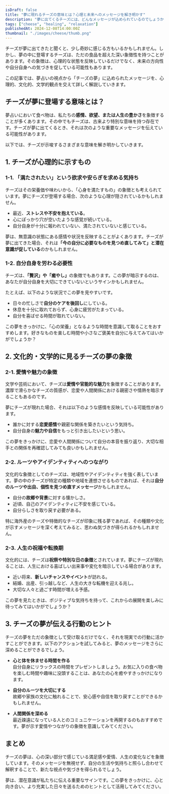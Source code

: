 ```yaml
---
isDraft: false
title: "夢に現れるチーズの意味とは？心理と未来へのメッセージを解き明かす"
description: "夢に出てくるチーズには、どんなメッセージが込められているのでしょうか？心理や文化、文学の視点を交え、チーズの夢があなたに何を伝えようとしているのかを紐解きます。"
tags: ["cheese", "healing", "relaxation"]
publishedAt: 2024-12-08T14:00:00Z
thumbnail: "./images/cheese/thumb.png"
---
```


チーズが夢に出てきたと聞くと、少し奇妙に感じる方もいるかもしれません。しかし、夢の中に登場するチーズは、ただの食品を超えた深い象徴性を持つことがあります。その象徴は、心理的な状態を反映しているだけでなく、未来の方向性や自分自身への気づきを促している可能性もあります。

この記事では、夢占いの視点から「チーズの夢」に込められたメッセージを、心理的、文化的、文学的観点を交えて詳しく解説していきます。

<TableOfContents />

<AdUnitToc />

## チーズが夢に登場する意味とは？

夢占いにおいて食べ物は、私たちの<strong>感情、欲望、または人生の豊かさ</strong>を象徴することが多くあります。その中でもチーズは、古来より特別な意味を持つ存在です。チーズが夢に出てくるとき、それは次のような重要なメッセージを伝えている可能性があります。

以下では、チーズが示唆するさまざまな意味を解き明かしていきます。

<AdUnit />

## 1. チーズが心理的に示すもの

### 1-1. 「満たされたい」という欲求や安らぎを求める気持ち

チーズはその栄養価や味わいから、「心身を満たすもの」の象徴とも考えられています。夢にチーズが登場する場合、次のような心理が隠されているかもしれません。

- 最近、<strong>ストレスや不安を抱えている</strong>。
- 心にぽっかり穴が空いたような感覚が続いている。
- 自分自身が十分に報われていない、満たされていないと感じている。

夢は、無意識の状態にある感情や状況を反映することがよくあります。チーズが夢に出てきた場合、それは<strong>「今の自分に必要なものを見つめ直してみて」と潜在意識が促している</strong>のかもしれません。

### 1-2. 自分自身を労わる必要性

チーズは、<strong>「贅沢」や「癒やし」</strong>の象徴でもあります。この夢が暗示するのは、あなたが自分自身を大切にできていないというサインかもしれません。

たとえば、以下のような状況でこの夢を見やすいです。

- 日々の忙しさで<strong>自分のケアを後回し</strong>にしている。
- 休息を十分に取れておらず、心身に疲労がたまっている。
- 自分を喜ばせる時間が取れていない。

この夢をきっかけに、「心の栄養」となるような時間を意識して取ることをおすすめします。好きなものを楽しむ時間や小さなご褒美を自分に与えてみてはいかがでしょうか？

<AdUnit />

## 2. 文化的・文学的に見るチーズの夢の象徴

### 2-1. 愛情や魅力の象徴

文学や芸術において、チーズは<strong>愛情や官能的な魅力</strong>を象徴することがあります。濃厚で滑らかなチーズの質感が、恋愛や人間関係における親密さや情熱を暗示することもあるのです。

夢にチーズが現れた場合、それは以下のような感情を反映している可能性があります。

- 誰かに対する<strong>恋愛感情</strong>や親密な関係を築きたいという気持ち。
- 自分自身の<strong>魅力や自信</strong>をもっと引き出したいという思い。

この夢をきっかけに、恋愛や人間関係について自分の本音を振り返り、大切な相手との関係を再確認してみても良いかもしれません。

### 2-2. ルーツやアイデンティティへのつながり

文化的な象徴としてのチーズは、地域性やアイデンティティを強く表しています。夢の中のチーズが特定の種類や地域を連想させるものであれば、それは<strong>自分のルーツや出自、個性を見つめ直すメッセージ</strong>かもしれません。

- 自分の<strong>故郷や背景</strong>に対する懐かしさ。
- 近頃、自己のアイデンティティに不安を感じている。
- 自分らしさを取り戻す必要がある。

特に海外産のチーズや特徴的なチーズが印象に残る夢であれば、その種類や文化が示すメッセージを深く考えてみると、思わぬ気づきが得られるかもしれません。

### 2-3. 人生の祝福や転換期

文化的には、チーズは<strong>祝祭や特別な日の象徴</strong>とされています。夢にチーズが現れることは、人生における喜ばしい出来事や変化を暗示している場合があります。

- 近い将来、<strong>新しいチャンスやイベント</strong>が訪れる。
- 結婚、出産、引っ越しなど、人生の大きな転機を迎える兆し。
- 大切な人々と過ごす時間が増える予感。

この夢を見たときは、ポジティブな気持ちを持って、これからの展開を楽しみに待ってみてはいかがでしょうか？

<AdUnit />

## 3. チーズの夢が伝える行動のヒント

チーズの夢をただの象徴として受け取るだけでなく、それを現実での行動に活かすことができます。以下のアクションを試してみると、夢のメッセージをさらに深めることができるでしょう。

- <strong>心と体を休ませる時間を作る</strong>
  <br />
  自分自身にリラックスの時間をプレゼントしましょう。お気に入りの食べ物を楽しむ時間や趣味に没頭することは、あなたの心を癒やすきっかけになります。

- <strong>自分のルーツを大切にする</strong>
  <br />
  故郷や家族の文化に触れることで、安心感や自信を取り戻すことができるかもしれません。

- <strong>人間関係を深める</strong>
  <br />
  最近疎遠になっている人とのコミュニケーションを再開するのもおすすめです。夢が示す愛情やつながりの象徴を意識してみてください。

<AdUnit />

## まとめ

チーズの夢は、心の深い部分で感じている満足感や愛情、人生の変化などを象徴しています。そのメッセージを無視せず、自分の生活や気持ちと照らし合わせて解釈することで、新たな視点や気づきを得られるでしょう。

夢は、潜在意識が私たちに伝える重要なサインです。この夢をきっかけに、心と向き合い、より充実した日々を送るためのヒントとして活用してみてください。
